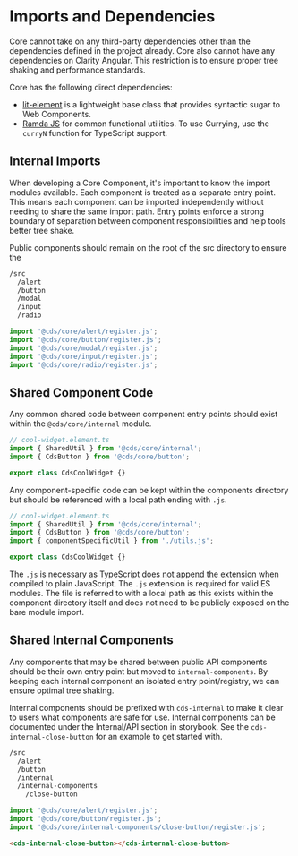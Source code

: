 
<Meta title="Internal/Documentation/Imports and Dependencies" />

# Imports and Dependencies

Core cannot take on any third-party dependencies other than the dependencies
defined in the project already. Core also cannot have any dependencies on
Clarity Angular. This restriction is to ensure proper tree shaking and performance standards.

Core has the following direct dependencies:

- [lit-element](https://lit-element.polymer-project.org/) is a
  lightweight base class that provides syntactic sugar to Web Components.
- [Ramda JS](https://ramdajs.com/) for common functional utilities. To use
  Currying, use the `curryN` function for TypeScript support.

## Internal Imports

When developing a Core Component, it's important to know the import modules available.
Each component is treated as a separate entry point. This means each component can
be imported independently without needing to share the same import path. Entry points
enforce a strong boundary of separation between component responsibilities and
help tools better tree shake.

Public components should remain on the root of the src directory to ensure the

```bash
/src
  /alert
  /button
  /modal
  /input
  /radio
```

```typescript
import '@cds/core/alert/register.js';
import '@cds/core/button/register.js';
import '@cds/core/modal/register.js';
import '@cds/core/input/register.js';
import '@cds/core/radio/register.js';
```

## Shared Component Code

Any common shared code between component entry points should exist within the `@cds/core/internal` module.

```typescript
// cool-widget.element.ts
import { SharedUtil } from '@cds/core/internal';
import { CdsButton } from '@cds/core/button';

export class CdsCoolWidget {}
```

Any component-specific code can be kept within the components directory but should
be referenced with a local path ending with `.js`.

```typescript
// cool-widget.element.ts
import { SharedUtil } from '@cds/core/internal';
import { CdsButton } from '@cds/core/button';
import { componentSpecificUtil } from './utils.js';

export class CdsCoolWidget {}
```

The `.js` is necessary as TypeScript [does not append the extension](https://github.com/microsoft/TypeScript/issues/16577)
when compiled to plain JavaScript. The `.js` extension is required for valid
ES modules. The file is referred to with a local path as this exists within
the component directory itself and does not need to be publicly exposed on the
bare module import.

## Shared Internal Components

Any components that may be shared between public API components should be their
own entry point but moved to `internal-components`. By keeping each internal
component an isolated entry point/registry, we can ensure optimal tree shaking.

Internal components should be prefixed with `cds-internal` to make it clear
to users what components are safe for use. Internal components can be documented
under the Internal/API section in storybook. See the `cds-internal-close-button`
for an example to get started with.

```bash
/src
  /alert
  /button
  /internal
  /internal-components
    /close-button
```

```typescript
import '@cds/core/alert/register.js';
import '@cds/core/button/register.js';
import '@cds/core/internal-components/close-button/register.js';
```

```html
<cds-internal-close-button></cds-internal-close-button>
```
